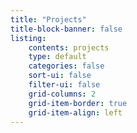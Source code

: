 ```yaml
---
title: "Projects"
title-block-banner: false
listing:
    contents: projects
    type: default
    categories: false
    sort-ui: false
    filter-ui: false
    grid-columns: 2
    grid-item-border: true
    grid-item-align: left
---
```

